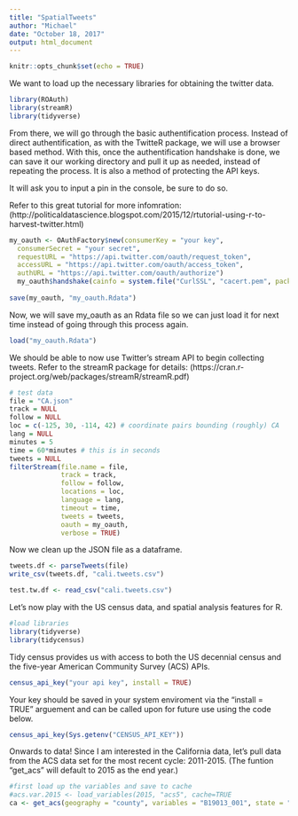 ```yaml
---
title: "SpatialTweets"
author: "Michael"
date: "October 18, 2017"
output: html_document
---
```


```r
knitr::opts_chunk$set(echo = TRUE)
```

We want to load up the necessary libraries for obtaining the twitter data. 

```r
library(ROAuth)
library(streamR)
library(tidyverse)
```

From there, we will go through the basic authentification process. Instead of direct authentification, as with the TwitteR package, we will use a browser based method. With this, once the authentification handshake is done, we can save it our working directory and pull it up as needed, instead of repeating the process. It is also a method of protecting the API keys. 

It will ask you to input a pin in the console, be sure to do so.  

Refer to this great tutorial for more infomration: (http://politicaldatascience.blogspot.com/2015/12/rtutorial-using-r-to-harvest-twitter.html)

```r
my_oauth <- OAuthFactory$new(consumerKey = "your key", 
  consumerSecret = "your secret", 
  requestURL = "https://api.twitter.com/oauth/request_token", 
  accessURL = "https://api.twitter.com/oauth/access_token", 
  authURL = "https://api.twitter.com/oauth/authorize")
  my_oauth$handshake(cainfo = system.file("CurlSSL", "cacert.pem", package = "RCurl"))
  
save(my_oauth, "my_oauth.Rdata")
```

Now, we will save my_oauth as an Rdata file so we can just load it for next time instead of going through this process again. 

```r
load("my_oauth.Rdata")
```

We should be able to now use Twitter's stream API to begin collecting tweets. Refer to the streamR package for details: (https://cran.r-project.org/web/packages/streamR/streamR.pdf) 

```r
# test data 
file = "CA.json"
track = NULL
follow = NULL
loc = c(-125, 30, -114, 42) # coordinate pairs bounding (roughly) CA
lang = NULL
minutes = 5
time = 60*minutes # this is in seconds 
tweets = NULL
filterStream(file.name = file, 
             track = track,
             follow = follow, 
             locations = loc, 
             language = lang,
             timeout = time, 
             tweets = tweets, 
             oauth = my_oauth,
             verbose = TRUE)
```

Now we clean up the JSON file as a dataframe. 
```r
tweets.df <- parseTweets(file)
write_csv(tweets.df, "cali.tweets.csv")
```
```r
test.tw.df <- read_csv("cali.tweets.csv")
```
Let's now play with the US census data, and spatial analysis features for R. 
```r
#load libraries 
library(tidyverse)
library(tidycensus)
```

Tidy census provides us with access to both the US decennial census and the five-year American Community Survey (ACS) APIs. 
```r
census_api_key("your api key", install = TRUE)
```

Your key should be saved in your system enviroment via the "install = TRUE" arguement and can be called upon for future use using the code below. 
```r
census_api_key(Sys.getenv("CENSUS_API_KEY"))
```

Onwards to data! Since I am interested in the California data, let's pull data from the ACS data set for the most recent cycle: 2011-2015. (The funtion "get_acs" will default to 2015 as the end year.) 
```r
#first load up the variables and save to cache 
#acs.var.2015 <- load_variables(2015, "acs5", cache=TRUE
ca <- get_acs(geography = "county", variables = "B19013_001", state = "CA") #looking at median household income data 


```
